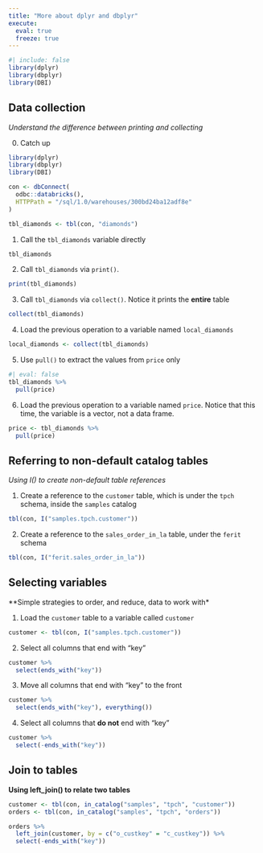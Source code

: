```yaml
---
title: "More about dplyr and dbplyr"
execute: 
  eval: true
  freeze: true
---
```


```r
#| include: false
library(dplyr)
library(dbplyr)
library(DBI)
```

## Data collection
*Understand the difference between printing and collecting*

0. Catch up

```r
library(dplyr)
library(dbplyr)
library(DBI)

con <- dbConnect(
  odbc::databricks(),
  HTTPPath = "/sql/1.0/warehouses/300bd24ba12adf8e"
)

tbl_diamonds <- tbl(con, "diamonds")
```


1. Call the `tbl_diamonds` variable directly

```r
tbl_diamonds
```

2. Call `tbl_diamonds` via `print()`.

```r
print(tbl_diamonds)
```

3. Call `tbl_diamonds` via `collect()`. Notice it prints the **entire** table 

```r
collect(tbl_diamonds)
```

4. Load the previous operation to a variable named `local_diamonds`

```r
local_diamonds <- collect(tbl_diamonds)
```

5. Use `pull()` to extract the values from `price` only

```r
#| eval: false
tbl_diamonds %>% 
  pull(price)
```

6. Load the previous operation to a variable named `price`. Notice that this time,
the variable is a vector, not a data frame.

```r
price <- tbl_diamonds %>% 
  pull(price)
```

## Referring to non-default catalog tables
*Using I() to create non-default table references*

1. Create a reference to the `customer` table, which is under the `tpch` schema, 
inside the `samples` catalog

```r
tbl(con, I("samples.tpch.customer"))
```

2. Create a reference to the `sales_order_in_la` table, under the `ferit` schema

```r
tbl(con, I("ferit.sales_order_in_la"))
```

## Selecting variables
**Simple strategies to order, and reduce, data to work with*

1. Load the `customer` table to a variable called `customer` 

```r
customer <- tbl(con, I("samples.tpch.customer"))
```
2. Select all columns that end with "key"

```r
customer %>% 
  select(ends_with("key"))
```

3. Move all columns that end with "key" to the front

```r
customer %>% 
  select(ends_with("key"), everything())
```

4. Select all columns that **do not** end with "key"

```r
customer %>% 
  select(-ends_with("key"))
```


## Join to tables
**Using left_join() to relate two tables**

```r
customer <- tbl(con, in_catalog("samples", "tpch", "customer"))
orders <- tbl(con, in_catalog("samples", "tpch", "orders"))
```

```r
orders %>% 
  left_join(customer, by = c("o_custkey" = "c_custkey")) %>% 
  select(-ends_with("key"))
```

